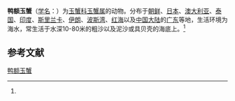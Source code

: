 {{Speciesbox
| name = 鸭额玉蟹
| status = 
| status_system = 
| image = 
| genus = Leucosia
| species = anatum
| authority = (Herbst, 1783)<ref name='id11504'>{{cite web| url =http://www.bioinfo.cn/db05/BjdwSpecies.php?action=view&id=11504| title =鸭额玉蟹| work =《中国动物物种编目数据库》| publisher =中国科学院微生物研究所| author =中国科学院动物研究所| accessdate =2009-04-28| deadurl =yes| archiveurl =https://web.archive.org/web/20160305003526/http://www.bioinfo.cn/db05/BjdwSpecies.php?action=view&id=11504| archivedate =2016-03-05}}</ref>
}}

'''鸭额玉蟹'''（[[学名|学名]]：{{lang|la|''Leucosia anatum''}}）为[[玉蟹科|玉蟹科]][[玉蟹属|玉蟹属]]的动物。分布于[[朝鲜|朝鲜]]、[[日本|日本]]、[[澳大利亚|澳大利亚]]、[[泰国|泰国]]、[[印度|印度]]、[[斯里兰卡|斯里兰卡]]、[[伊朗|伊朗]]、[[波斯湾|波斯湾]]、[[红海|红海]]以及[[中国大陆|中国大陆]]的[[广东|广东]]等地，生活环境为海水，常生活于水深10-80米的粗沙以及泥沙或具贝壳的海底上。<ref name='id11504'/>

== 参考文献 ==
{{reflist}}

{{Wikispecies|Leucosia anatum}}
{{Taxonbar|from=Q6144404}}

[[Category:玉蟹属|鸭额玉蟹]]


{{螃蟹小作品}}